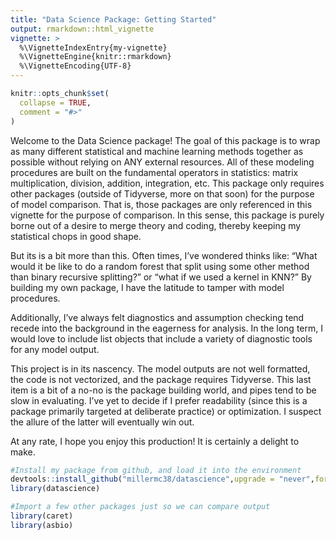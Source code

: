 ```yaml
---
title: "Data Science Package: Getting Started"
output: rmarkdown::html_vignette
vignette: >
  %\VignetteIndexEntry{my-vignette}
  %\VignetteEngine{knitr::rmarkdown}
  %\VignetteEncoding{UTF-8}
---
```


```r
knitr::opts_chunk$set(
  collapse = TRUE,
  comment = "#>"
)
```


Welcome to the Data Science package! The goal of this package is to wrap as many different statistical and machine learning methods together as possible without relying on ANY external resources. All of these modeling procedures are built on the fundamental operators in statistics: matrix multiplication, division, addition, integration, etc. This package only requires other packages (outside of Tidyverse, more on that soon) for the purpose of model comparison. That is, those packages are only referenced in this vignette for the purpose of comparison. In this sense, this package is purely borne out of a desire to merge theory and coding, thereby keeping my statistical chops in good shape.

But its is a bit more than this. Often times, I've wondered thinks like: "What would it be like to do a random forest that split using some other method than binary recursive splitting?" or "what if we used a kernel in KNN?" By building my own package, I have the latitude to tamper with model procedures.

Additionally, I've always felt diagnostics and assumption checking tend recede into the background in the eagerness for analysis. In the long term, I would love to include list objects that include a variety of diagnostic tools for any model output.

This project is in its nascency. The model outputs are not well formatted, the code is not vectorized, and the package requires Tidyverse. This last item is a bit of a no-no is the package building world, and pipes tend to be slow in evaluating. I've yet to decide if I prefer readability (since this is a package primarily targeted at deliberate practice) or optimization. I suspect the allure of the latter will eventually win out. 

At any rate, I hope you enjoy this production! It is certainly a delight to make.

```r
#Install my package from github, and load it into the environment
devtools::install_github("millermc38/datascience",upgrade = "never",force = T)
library(datascience)

#Import a few other packages just so we can compare output
library(caret)
library(asbio)
```

